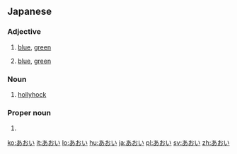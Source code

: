 ==Japanese==

===Adjective===
{{ja-adj|h|rom=aoi|decl=い}}

# {{ja-def|青い}} [[blue]], [[green]]
# {{ja-def|蒼い}} [[blue]], [[green]]

===Noun===
{{ja-noun|h|rom=aoi}}

# {{ja-def|葵}} [[hollyhock]]

===Proper noun===
{{ja-pos|k|proper|rom=Aoi}} 

# {{given name|female|lang=ja}} 

[[ko:あおい]]
[[it:あおい]]
[[lo:あおい]]
[[hu:あおい]]
[[ja:あおい]]
[[pl:あおい]]
[[sv:あおい]]
[[zh:あおい]]